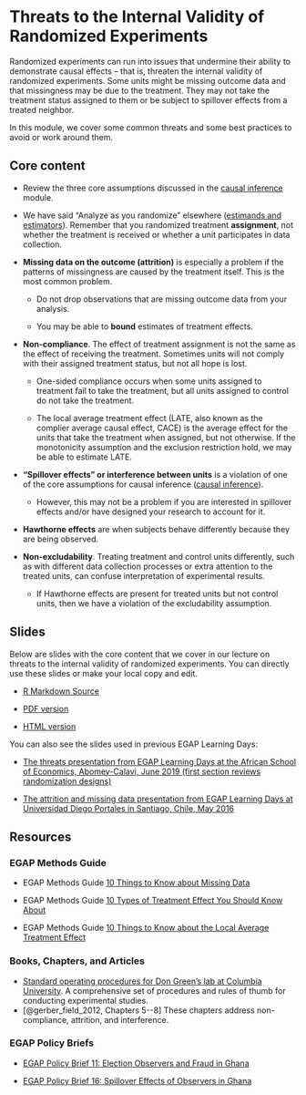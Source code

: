 # Threats to the Internal Validity of Randomized Experiments {.tabset}

Randomized experiments can run into issues that undermine their ability to demonstrate causal effects -- that is, threaten the internal validity of randomized experiments.  Some units might be missing outcome data and that missingness may be due to the treatment.  They may not take the treatment status assigned to them or be subject to spillover effects from a treated neighbor. 

In this module, we cover some common threats and some best practices to avoid or work around them.

## Core content {.tabset}

 - Review the three core assumptions discussed in the [causal inference ](causal-inference.html) module.

 - We have said "Analyze as you randomize" elsewhere ([estimands and estimators](estimands-and-estimators.html)). Remember that you randomized treatment **assignment**, not whether the treatment is received or whether a unit participates in data collection.  

 - **Missing data on the outcome (attrition)** is especially a problem if the patterns of missingness are caused by the treatment itself. This is the most common problem.

     - Do not drop observations that are missing outcome data from your analysis.

     - You may be able to **bound** estimates of treatment effects.

 - **Non-compliance**. The effect of treatment assignment is not the same as the effect of receiving the treatment.  Sometimes units will not comply with their assigned treatment status, but not all hope is lost.
 
     - One-sided compliance occurs when some units assigned to treatment fail to take the treatment, but all units assigned to control do not take the treatment.
 
     - The local average treatment effect (LATE, also known as the complier average causal effect, CACE) is the average effect for the units that take the treatment when assigned, but not otherwise. If the monotonicity assumption and the exclusion restriction hold, we may be able to estimate LATE.

 - **"Spillover effects" or interference between units** is a violation of one of the core assumptions for causal inference ([causal inference](causalinference.html)).
     
      - However, this may not be a problem if you are interested in spillover effects and/or have designed your research to account for it.
 
 - **Hawthorne effects** are when subjects behave differently because they are being observed.  
 
- **Non-excludability**. Treating treatment and control units differently, such as with different data collection processes or extra attention to the treated units, can confuse interpretation of experimental results.

     - If Hawthorne effects are present for treated units but not control units, then we have a violation of the excludability assumption.  
     



## Slides

Below are slides with the core content that we cover in our lecture on threats to the internal validity of randomized experiments. You can directly use these slides or make your local copy and edit.

 - [R Markdown Source](https://egap.github.io/learningdays-resources/Slides/threats-slides.Rmd)

 - [PDF version](https://egap.github.io/learningdays-resources/Slides/threats-slides.pdf)

 - [HTML version](https://egap.github.io/learningdays-resources/Slides/threats-slides.html)

You can also see the slides used in previous EGAP Learning Days:

- [The threats presentation from EGAP Learning Days at the African School of Economics, Abomey-Calavi, June 2019 (first section reviews randomization designs)](https://egap.github.io/learningdays-resources/Slides/Examples/threats-benin.pdf)

- [The attrition and missing data presentation from EGAP Learning Days at Universidad Diego Portales in Santiago, Chile, May 2016](https://egap.github.io/learningdays-resources/Slides/Examples/threats-santiago.pdf)

## Resources

### EGAP Methods Guide

- EGAP Methods Guide [10 Things to Know about Missing Data](https://egap.org/resource/10-things-to-know-about-missing-data/)

- EGAP Methods Guide [10 Types of Treatment Effect You Should Know About](https://egap.org/resource/10-types-of-treatment-effect-you-should-know-about/)

- EGAP Methods Guide [10 Things to Know about the Local Average Treatment Effect](https://egap.org/resource/10-things-to-know-about-the-local-average-treatment-effect/)

### Books, Chapters, and Articles

- [Standard operating procedures for Don Green’s lab at Columbia University](https://github.com/acoppock/Green-Lab-SOP). A comprehensive set of procedures and rules of thumb for conducting experimental studies.
- [@gerber_field_2012, Chapters 5--8] These chapters address non-compliance, attrition, and interference.

### EGAP Policy Briefs

- [EGAP Policy Brief 11: Election Observers and Fraud in Ghana ](https://egap.org/resource/brief-11-election-observers-and-fraud-in-ghana/)

- [EGAP Policy Brief 16: Spillover Effects of Observers in Ghana ](https://egap.org/resource/brief-16-spillover-effects-of-observers-in-ghana/)
